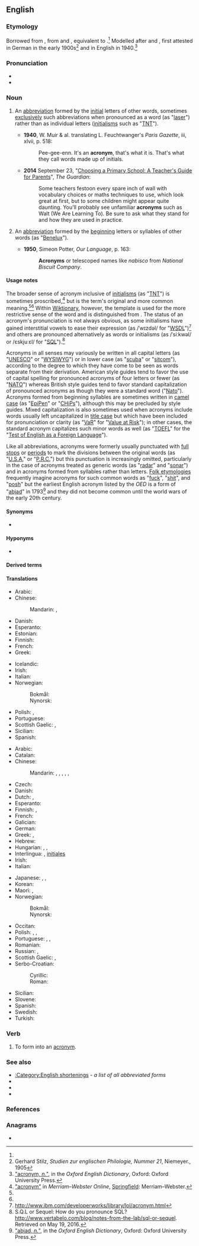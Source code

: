 ==English==
{{wikipedia}}

===Etymology===
Borrowed from {{bor|en|de|Akronym}}, from {{der|en|grc|ἄκρον||[[end]], [[peak]]}} and {{m|grc|ὄνυμα||[[name]]}}, equivalent to {{confix|en|acro|onym|t1=[[high]]; [[beginning]]|t2=[[name]]}}.<ref name=oed/> Modelled after {{m|de|Homonym}} and {{m|de|Synonym}}, first attested in German in the early 1900s<ref>Gerhard Stilz, ''Studien zur englischen Philologie, Nummer 21'', Niemeyer., 1905</ref> and in English in 1940.<ref name=oed>[http://www.oed.com/view/Entry/1844 "acronym, ''n.''"], in the ''Oxford English Dictionary'', Oxford: Oxford University Press.</ref>
{{root|en|ine-pro|*h₂eḱ-}}

===Pronunciation===
* {{IPA|en|/ˈæk.ɹə.nɪm/}}
* {{audio|en|en-uk-acronym.ogg|Audio (UK)}}

===Noun===
{{en-noun}}

# {{lb|en|linguistics}} An [[abbreviation]] formed by the [[initial]] letters of other words, sometimes [[exclusively]] such abbreviations when pronounced as a word (as "[[laser]]") rather than as individual letters ([[initialism]]s such as "[[TNT]]").
#* '''1940''', W. Muir & al. translating L. Feuchtwanger's ''Paris Gazette'', iii, xlvii, p. 518:
#*: Pee-gee-enn. It's an '''acronym''', that's what it is. That's what they call words made up of initials.
#* '''2014''' September 23, "[http://www.theguardian.com/education/2014/sep/23/choosing-primary-school-guide-teachers-guide-for-parents Choosing a Primary School: A Teacher's Guide for Parents]", ''The Guardian'':
#*: Some teachers festoon every spare inch of wall with vocabulary choices or maths techniques to use, which look great at first, but to some children might appear quite daunting. You'll probably see unfamiliar '''acronyms''' such as Walt (We Are Learning To). Be sure to ask what they stand for and how they are used in practice.
# {{lb|en|linguistics}} An [[abbreviation]] formed by the [[beginning]] letters or syllables of other words (as "[[Benelux]]").
#* '''1950''', Simeon Potter, ''Our Language'', p. 163:
#*: '''Acronyms''' or telescoped names like ''nabisco'' from ''National Biscuit Company''.

====Usage notes====
The broader sense of acronym inclusive of [[initialism]]s (as "[[TNT]]") is sometimes proscribed,<ref name=mw>[https://www.merriam-webster.com/dictionary/acronym "acronym"] in ''Merriam–Webster Online'', [[w:Springfield, Massachusetts|Springfield]]: Merriam–Webster.</ref> but is the term's original and more common meaning.<ref name=oed/><ref name=mw/> Within [[Wiktionary:Main Page|Wiktionary]], however, the template {{tl|acronym of}} is used for the more restrictive sense of the word and is distinguished from {{tl|initialism of}}. The status of an acronym's pronunciation is not always obvious, as some initialisms have gained interstitial vowels to ease their expression (as /ˈwɪzdəl/ for "[[WSDL]]")<ref>http://www.ibm.com/developerworks/library/lol/acronym.html</ref> and others are pronounced alternatively as words or initialisms (as /ˈsiːkwəl/ or /ɛskjuːɛl/ for "[[SQL]]").<ref>S.Q.L or Sequel: How do you pronounce SQL? http://www.vertabelo.com/blog/notes-from-the-lab/sql-or-sequel. Retrieved on May 19, 2016.</ref>

Acronyms in all senses may variously be written in all capital letters (as "[[UNESCO]]" or "[[WYSIWYG]]") or in lower case (as "[[scuba]]" or "[[sitcom]]"), according to the degree to which they have come to be seen as words separate from their derivation. American style guides tend to favor the use of capital spelling for pronounced acronyms of four letters or fewer (as "[[NATO]]") whereas British style guides tend to favor standard capitalization of pronounced acronyms as though they were a standard word ("[[Nato]]"). Acronyms formed from beginning syllables are sometimes written in [[camel case]] (as "[[EpiPen]]" or "[[CHiPs]]"), although this may be precluded by style guides. Mixed capitalization is also sometimes used when acronyms include words usually left uncapitalized in [[title case]] but which have been included for pronunciation or clarity (as "[[VaR]]" for "[[Value at Risk]]"); in other cases, the standard acronym capitalizes such minor words as well (as "[[TOEFL]]" for the "[[w:Test of English as a Foreign Language|Test of English as a Foreign Language]]").

Like all abbreviations, acronyms were formerly usually punctuated with [[full stop]]s or [[period]]s to mark the divisions between the original words (as "[[U.S.A.]]" or "[[P.R.C.]]") but this punctuation is increasingly omitted, particularly in the case of acronyms treated as generic words (as "[[radar]]" and "[[sonar]]") and in acronyms formed from syllables rather than letters. [[folk etymology|Folk etymologies]] frequently imagine acronyms for such common words as "[[fuck]]", "[[shit]]", and "[[posh]]" but the earliest English acronym listed by the ''OED'' is a form of "[[abjad]]" in 1793<ref>[http://www.oed.com/view/Entry/271930 "abjad, ''n.''"], in the ''Oxford English Dictionary'', Oxford: Oxford University Press.</ref> and they did not become common until the world wars of the early 20th century.

====Synonyms====
* {{sense|broader sense}} {{l|en|initialism}}

====Hyponyms====
* {{sense|all senses}} {{l|en|abbreviation}}

====Derived terms====
{{der4|en
|acronymania
|acronymic
|acronymization
|acronymous
|apronym
}}

====Translations====
{{trans-top|any abbreviation formed by initial letters}}
* Arabic: {{t|ar|اِخْتِصَار|m}}
* Chinese:
*: Mandarin: {{t|cmn|首字母縮略詞}}, {{t|cmn|首字母缩略词|tr=shǒuzìmǔ suōlüècí}}
* Danish: {{t+|da|akronym|n}}
* Esperanto: {{t|eo|akronimo}}
* Estonian: {{t+|et|akronüüm}}
* Finnish: {{t|fi|kirjainlyhenne}}
* French: {{t+|fr|sigle|m}}
* Greek: {{t+|el|αρκτικόλεξο|n}}
{{trans-mid}}
* Icelandic: {{t|is|upphafsstafaheiti|n}}
* Irish: {{t|ga|acrainm|m}}
* Italian: {{t+|it|sigla}}
* Norwegian:
*: Bokmål: {{t+|nb|akronym|n}}
*: Nynorsk: {{t|nn|akronym|n}}
* Polish: {{t+|pl|akronim|m}}, {{t+|pl|skrót|m}}
* Portuguese: {{t+|pt|sigla}}
* Scottish Gaelic: {{t|gd|acranaim|m}}, {{t|gd|geàrr-ainm|m}}
* Sicilian: {{t|scn|acrònimu|m}}
* Spanish: {{t+|es|sigla}}
{{trans-bottom}}

{{trans-top|word formed by initial letters}}
* Arabic: {{t|ar|اِخْتِصَار|m}}
* Catalan: {{t+|ca|acrònim|m}}
* Chinese:
*: Mandarin: {{t+|cmn|縮寫|sc=Hani}}, {{t+|cmn|缩写|tr=suōxiě|sc=Hani}}, {{t|cmn|縮略詞|sc=Hani}}, {{t|cmn|缩略词|tr=suōlüècí|sc=Hani}}, {{t+|cmn|略語|sc=Hani}}, {{t+|cmn|略语|tr=lüèyǔ|sc=Hani}}
* Czech: {{t+|cs|akronym|m}}
* Danish: {{t+|da|akronym|n}}
* Dutch: {{t+|nl|acroniem|n}}, {{t+|nl|letterwoord|n}}
* Esperanto: {{t|eo|akronimo}}
* Finnish: {{t+|fi|kirjainsana}}, {{t+|fi|akronyymi}}
* French: {{t+|fr|acronyme|m}}
* Galician: {{t|gl|acrónimo|m}}
* German: {{t+|de|Akronym|n}}
* Greek: {{t+|el|ακρώνυμο|n}}, {{t+|el|ακρωνύμιο|n}}
* Hebrew: {{t+|he|ראשי תיבות|m-p|tr=rashéi teivót}}
* Hungarian: {{q|in general}} {{t+|hu|mozaikszó}}, {{q|initialism as a subtype}} {{t+|hu|betűszó}}, {{q|blend word as a subtype}} {{t+|hu|szóösszevonás}}
* Interlingua: {{t|ia|acronymo}}, [[initial|initiales]] <!--disputed - see discussion page-->
* Irish: {{t|ga|acrainm|m}}
* Italian: {{t+|it|acronimo|m}}
{{trans-mid}}
* Japanese: {{t+|ja|頭字語|tr=とうじご, tōjigo}}, {{t|ja|アクロニム|tr=akuronimu}}, {{t+|ja|略語|tr=りゃくご, ryakugo}}
* Korean: {{t+|ko|약어}}
* Maori: {{t|mi|kupu rāpoto}}, {{t|mi|pūtaukī}}
* Norwegian:
*: Bokmål: {{t+|nb|akronym|n}}
*: Nynorsk: {{t|nn|akronym|n}}
* Occitan: {{t|oc|acronim|m}}
* Polish: {{t+|pl|akronim|m-in}}, {{t+|pl|skrót|m-in}}, {{t+|pl|skrótowiec|m-in}}
* Portuguese: {{t+|pt|acrônimo|m}} {{q|Brazil}}, {{t+|pt|acrónimo|m}} {{q|Portugal}}, {{t|pt|acrograma|m}}
* Romanian: {{t+|ro|acronim|n}}
* Russian: {{t+|ru|акро́ним|m}}, {{t+|ru|сокраще́ние|n}}
* Scottish Gaelic: {{t|gd|acranaim|m}}, {{t|gd|geàrr-ainm|m}}
* Serbo-Croatian:
*: Cyrillic: {{t|sh|акроним|m}}
*: Roman: {{t+|sh|akronim|m}}
* Sicilian: {{t|scn|acrònimu|m}}
* Slovene: {{t+|sl|kratica|f}}
* Spanish: {{t+|es|acrónimo|m}}
* Swedish: {{t+|sv|akronym|c}}
* Turkish: {{t+|tr|akronim}}
{{trans-bottom}}

===Verb===
{{en-verb|pres_ptc2=acronymming|past2=acronymmed}}

# To form into an [[acronym]].

===See also===
* [[:Category:English shortenings]] - ''a list of all abbreviated forms''
* {{l|en|backronym}}
* {{l|en|initialism}}
* {{l|en|mnemonic}}

===References===
<references/>

===Anagrams===
* {{anagrams|en|a=acmnory|Cormany|romancy}}